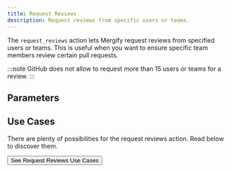 ```yaml
---
title: Request Reviews
description: Request reviews from specific users or teams.
---
```



The `request_reviews` action lets Mergify request reviews from specified users
or teams. This is useful when you want to ensure specific team members review
certain pull requests.

:::note
  GitHub does not allow to request more than 15 users or teams for a review.
:::

## Parameters

<ActionOptionsTable def="RequestReviewsActionModel" />

## Use Cases

There are plenty of possibilities for the request reviews action. Read below to
discover them.

<Button href="/workflow/request-reviews" colorScheme='blue'>
  See Request Reviews Use Cases
</Button>
